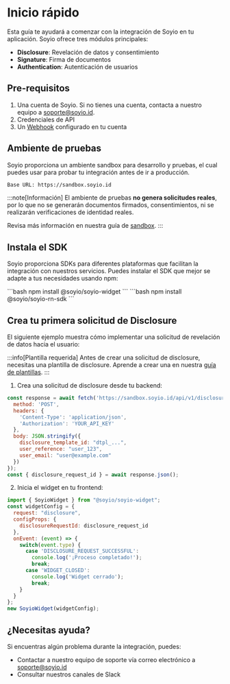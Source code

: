 
# Inicio rápido

Esta guía te ayudará a comenzar con la integración de Soyio en tu aplicación. Soyio ofrece tres módulos principales:

- **Disclosure**: Revelación de datos y consentimiento
- **Signature**: Firma de documentos
- **Authentication**: Autenticación de usuarios

## Pre-requisitos

1. Una cuenta de Soyio. Si no tienes una cuenta, contacta a nuestro equipo a [soporte@soyio.id](mailto:soporte@soyio.id).
2. Credenciales de API
3. Un [Webhook](../../api/webhooks.md) configurado en tu cuenta

## Ambiente de pruebas

Soyio proporciona un ambiente sandbox para desarrollo y pruebas, el cual puedes usar para probar tu integración antes de ir a producción.

```bash
Base URL: https://sandbox.soyio.id
```


:::note[Información]
El ambiente de pruebas **no genera solicitudes reales**, por lo que no se generarán documentos firmados, consentimientos, ni se realizarán verificaciones de identidad reales.

Revisa más información en nuestra guía de [sandbox](../../api/sandbox-mode.mdx).
:::

## Instala el SDK

Soyio proporciona SDKs para diferentes plataformas que facilitan la integración con nuestros servicios. Puedes instalar el SDK que mejor se adapte a tus necesidades usando npm:


<Tabs>
  <TabItem value="web" label="SDK Web">
    ```bash
    npm install @soyio/soyio-widget
    ```
  </TabItem>
  <TabItem value="mobile" label="SDK Mobile">
    ```bash
    npm install @soyio/soyio-rn-sdk
    ```
  </TabItem>
</Tabs>




## Crea tu primera solicitud de Disclosure

El siguiente ejemplo muestra cómo implementar una solicitud de revelación de datos hacia el usuario:

:::info[Plantilla requerida]
Antes de crear una solicitud de disclosure, necesitas una plantilla de disclosure. Aprende a crear una en nuestra [guía de plantillas](./templates).
:::

1. Crea una solicitud de disclosure desde tu backend:

```javascript
const response = await fetch('https://sandbox.soyio.id/api/v1/disclosure_requests', {
  method: 'POST',
  headers: {
    'Content-Type': 'application/json',
    'Authorization': 'YOUR_API_KEY'
  },
  body: JSON.stringify({
    disclosure_template_id: "dtpl_...",
    user_reference: "user_123",
    user_email: "user@example.com"
  })
});
const { disclosure_request_id } = await response.json();
```


2. Inicia el widget en tu frontend:

```javascript
import { SoyioWidget } from "@soyio/soyio-widget";
const widgetConfig = {
  request: "disclosure",
  configProps: {
    disclosureRequestId: disclosure_request_id
  },
  onEvent: (event) => {
    switch(event.type) {
      case 'DISCLOSURE_REQUEST_SUCCESSFUL':
        console.log('¡Proceso completado!');
        break;
      case 'WIDGET_CLOSED':
        console.log('Widget cerrado');
        break;
    }
  }
};
new SoyioWidget(widgetConfig);
```

## ¿Necesitas ayuda?

Si encuentras algún problema durante la integración, puedes:
- Contactar a nuestro equipo de soporte vía correo electrónico a [soporte@soyio.id](mailto:soporte@soyio.id)
- Consultar nuestros canales de Slack
